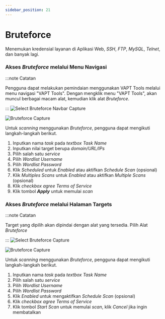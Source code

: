 ```yaml
---
sidebar_position: 21
---
```


# Bruteforce
Menemukan kredensial layanan di Aplikasi Web, *SSH*, *FTP*, *MySQL*, *Telnet*, dan banyak lagi.

### Akses *Bruteforce* melalui Menu Navigasi
:::note Catatan 


Pengguna dapat melakukan pemindaian menggunakan VAPT Tools melalui menu navigasi "VAPT Tools". Dengan mengklik menu "VAPT Tools", akan muncul berbagai macam alat, kemudian klik alat *Bruteforce*.

:::
![Select Bruteforce Navbar Capture](/img/capture/vapt_navbar/Select-bruteforce-navbar.png)

![Bruteforce Capture](/img/capture/vapt_navbar/bruteforce.png)

Untuk *scanning* menggunakan *Bruteforce*, pengguna dapat mengikuti langkah-langkah berikut.
1. Inputkan nama *task* pada *textbox Task Name* 
2. Inputkan nilai target berupa *domain/URL/IPs* 
3. Pilih salah satu *service* 
4. Pilih *Wordlist Username* 
5. Pilih *Wordlist Password*
6. Klik *Scheduled* untuk *Enabled* atau aktifkan *Schedule Scan* (opsional)
7. Klik *Multiples Scans* untuk *Enabled* atau aktifkan *Multiple Scans* (opsional)
8. Klik *checkbox agree Terms of Service*
9. Klik tombol ***Apply*** untuk memulai *scan*

### Akses *Bruteforce* melalui Halaman Targets
:::note Catatan

Target yang dipilih akan dipindai dengan alat yang tersedia. Pilih Alat *Bruteforce*

:::
![Select Bruteforce Capture](/img/capture/vapt_target/Select-bruteforce.png)

![Bruteforce Capture](/img/capture/vapt_target/bruteforce.png)

Untuk *scanning* menggunakan *Bruteforce*, pengguna dapat mengikuti langkah-langkah berikut.
1. Inputkan nama *task* pada *textbox Task Name*  
2. Pilih salah satu *service* 
3. Pilih *Wordlist Username* 
4. Pilih *Wordlist Password*
5. Klik *Enabled* untuk mengaktifkan *Schedule Scan* (opsional)
6. Klik *checkbox agree Terms of Service*
7. Klik tombol *Start Scan* untuk memulai *scan*, klik *Cancel* jika ingin membatalkan